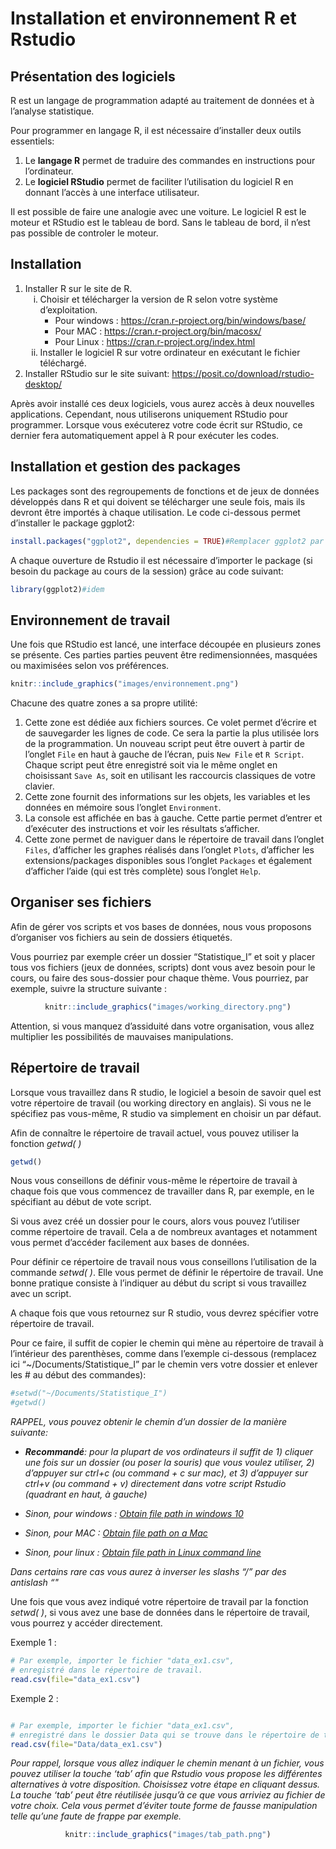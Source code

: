 # Installation et environnement R et Rstudio

## Présentation des logiciels

R est un langage de programmation adapté au traitement de données et à l'analyse statistique.

Pour programmer en langage R, il est nécessaire d'installer deux outils essentiels:

1.  Le **langage R** permet de traduire des commandes en instructions pour l'ordinateur.
2.  Le **logiciel RStudio** permet de faciliter l'utilisation du logiciel R en donnant l'accès à une interface utilisateur.

Il est possible de faire une analogie avec une voiture. Le logiciel R est le moteur et RStudio est le tableau de bord. Sans le tableau de bord, il n'est pas possible de controler le moteur.

## Installation

1.  Installer R sur le site de R.
    i.  Choisir et télécharger la version de R selon votre système d'exploitation.
        -   Pour windows : <https://cran.r-project.org/bin/windows/base/>
        -   Pour MAC : <https://cran.r-project.org/bin/macosx/>
        -   Pour Linux : <https://cran.r-project.org/index.html>
    ii. Installer le logiciel R sur votre ordinateur en exécutant le fichier téléchargé.
2.  Installer RStudio sur le site suivant: <https://posit.co/download/rstudio-desktop/>

Après avoir installé ces deux logiciels, vous aurez accès à deux nouvelles applications. Cependant, nous utiliserons uniquement RStudio pour programmer. Lorsque vous exécuterez votre code écrit sur RStudio, ce dernier fera automatiquement appel à R pour exécuter les codes.

## Installation et gestion des packages

Les packages sont des regroupements de fonctions et de jeux de données développés dans R et qui doivent se télécharger une seule fois, mais ils devront être importés à chaque utilisation. Le code ci-dessous permet d'installer le package ggplot2:

```r

install.packages("ggplot2", dependencies = TRUE)#Remplacer ggplot2 par le package requis

```

A chaque ouverture de Rstudio il est nécessaire d'importer le package (si besoin du package au cours de la session) grâce au code suivant:

```r

library(ggplot2)#idem

```


## Environnement de travail

Une fois que RStudio est lancé, une interface découpée en plusieurs zones se présente. Ces parties parties peuvent être redimensionnées, masquées ou maximisées selon vos préférences.

```r
knitr::include_graphics("images/environnement.png")
```

Chacune des quatre zones a sa propre utilité:

1.  Cette zone est dédiée aux fichiers sources. Ce volet permet d'écrire et de sauvegarder les lignes de code. Ce sera la partie la plus utilisée lors de la programmation. Un nouveau script peut être ouvert à partir de l'onglet `File` en haut à gauche de l'écran, puis `New File` et `R Script`. Chaque script peut être enregistré soit via le même onglet en choisissant `Save As`, soit en utilisant les raccourcis classiques de votre clavier.
2.  Cette zone fournit des informations sur les objets, les variables et les données en mémoire sous l'onglet `Environment`.
3.  La console est affichée en bas à gauche. Cette partie permet d'entrer et d'exécuter des instructions et voir les résultats s'afficher.
4.  Cette zone permet de naviguer dans le répertoire de travail dans l'onglet `Files`, d'afficher les graphes réalisés dans l'onglet `Plots`, d'afficher les extensions/packages disponibles sous l'onglet `Packages` et également d'afficher l'aide (qui est très complète) sous l'onglet `Help`.


## Organiser ses fichiers

Afin de gérer vos scripts et vos bases de données, nous vous proposons d'organiser vos fichiers au sein de dossiers étiquetés.

Vous pourriez par exemple créer un dossier "Statistique_I" et soit y placer tous vos fichiers (jeux de données, scripts) dont vous avez besoin pour le cours, ou faire des sous-dossier pour chaque thème. Vous pourriez, par exemple, suivre la structure suivante :

<center>

```r
knitr::include_graphics("images/working_directory.png")
```

</center>

Attention, si vous manquez d'assiduité dans votre organisation, vous allez multiplier les possibilités de mauvaises manipulations.


## Répertoire de travail

Lorsque vous travaillez dans R studio, le logiciel a besoin de savoir quel est votre répertoire de travail (ou working directory en anglais). Si vous ne le spécifiez pas vous-même, R studio va simplement en choisir un par défaut.

Afin de connaître le répertoire de travail actuel, vous pouvez utiliser la fonction *getwd( )*

``` r
getwd()
```

Nous vous conseillons de définir vous-même le répertoire de travail à chaque fois que vous commencez de travailler dans R, par exemple, en le spécifiant au début de vote script.

Si vous avez créé un dossier pour le cours, alors vous pouvez l'utiliser comme répertoire de travail. Cela a de nombreux avantages et notamment vous permet d'accéder facilement aux bases de données.

Pour définir ce répertoire de travail nous vous conseillons l'utilisation de la commande *setwd( )*. Elle vous permet de définir le répertoire de travail. Une bonne pratique consiste à l'indiquer au début du script si vous travaillez avec un script.

A chaque fois que vous retournez sur R studio, vous devrez spécifier votre répertoire de travail.

Pour ce faire, il suffit de copier le chemin qui mène au répertoire de travail à l'intérieur des parenthèses, comme dans l'exemple ci-dessous (remplacez ici "~/Documents/Statistique_I" par le chemin vers votre dossier et enlever les # au début des commandes):
```r
#setwd("~/Documents/Statistique_I")
#getwd()
```


*RAPPEL, vous pouvez obtenir le chemin d'un dossier de la manière suivante:*

- *__Recommandé__: pour la plupart de vos ordinateurs il suffit de 1) cliquer une fois sur un dossier (ou poser la souris) que vous voulez utiliser, 2) d'appuyer sur ctrl+c (ou command + c sur mac), et 3) d'appuyer sur ctrl+v (ou command + v) directement dans votre script Rstudio (quadrant en haut, à gauche)*
- *Sinon, pour windows : [Obtain file path in windows 10](https://www.supportyourtech.com/articles/how-to-get-file-path-windows-10-easy-steps-to-find-your-file-locations/)*

-   *Sinon, pour MAC : [Obtain file path on a Mac](https://macpaw.com/how-to/get-file-path-mac)*

-   *Sinon, pour linux : [Obtain file path in Linux command line](https://linuxhandbook.com/get-file-path/){.uri}*

*Dans certains rare cas vous aurez à inverser les slashs "/" par des antislash "\"*

Une fois que vous avez indiqué votre répertoire de travail par la fonction *setwd( )*, si vous avez une base de données dans le répertoire de travail, vous pourrez y accéder directement.


Exemple 1 :

``` r
# Par exemple, importer le fichier "data_ex1.csv", 
# enregistré dans le répertoire de travail.
read.csv(file="data_ex1.csv")
```

Exemple 2 :

``` r

# Par exemple, importer le fichier "data_ex1.csv", 
# enregistré dans le dossier Data qui se trouve dans le répertoire de travail.
read.csv(file="Data/data_ex1.csv")
```

*Pour rappel, lorsque vous allez indiquer le chemin menant à un fichier, vous pouvez utiliser la touche 'tab' afin que Rstudio vous propose les différentes alternatives à votre disposition. Choisissez votre étape en cliquant dessus. La touche 'tab' peut être réutilisée jusqu'à ce que vous arriviez au fichier de votre choix. Cela vous permet d'éviter toute forme de fausse manipulation telle qu'une faute de frappe par exemple.*

<center>

```r
knitr::include_graphics("images/tab_path.png")
```

</center>


